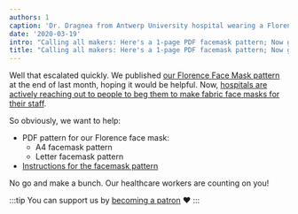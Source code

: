 ```yaml
---
authors: 1
caption: 'Dr. Dragnea from Antwerp University hospital wearing a Florence facemask'
date: '2020-03-19'
intro: "Calling all makers: Here's a 1-page PDF facemask pattern; Now go make some and help beat this thing"
title: "Calling all makers: Here's a 1-page PDF facemask pattern; Now go make some and help beat this thing"
---
```


Well that escalated quickly. We published [our Florence Face Mask
pattern](/designs/florence/) at the end of last month, hoping it would be
helpful. Now, [hospitals are actively reaching out to people to beg them to
make fabric face masks for their staff](https://www.uza.be/mondmaskers).

<!-- truncate -->

So obviously, we want to help:

- PDF pattern for our Florence face mask:
  - A4 facemask pattern
  - Letter facemask pattern
- [Instructions for the facemask pattern](/docs/designs/florence/instructions/)

No go and make a bunch. Our healthcare workers are counting on you!

<YouTube id="VcQ69_ANsRA" />

:::tip
You can support us by [becoming a patron](/patrons/join/) ❤️
:::
